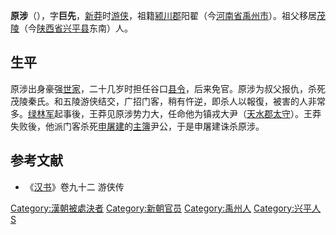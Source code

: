 '''原涉'''（{{bd|？||24年||}}），字'''巨先'''，[[新莽|新莽]]时[[游侠|游侠]]，祖籍[[颍川郡|颍川郡]]阳翟（今[[河南省|河南省]][[禹州市|禹州市]]）。祖父移居[[茂陵|茂陵]]（今[[陕西省|陕西省]][[兴平县|兴平县]]东南）人。
==生平==
原涉出身豪强[[世家|世家]]，二十几岁时担任谷口[[县令|县令]]，后来免官。原涉为叔父报仇，杀死茂陵秦氏。和五陵游侠结交，广招门客，稍有忤逆，即杀人以報復，被害的人非常多。[[绿林军|绿林军]]起事後，王莽见原涉势力大，任命他为镇戎大尹（[[天水郡|天水郡]][[太守|太守]]）。王莽失败後，他派门客杀死[[申屠建|申屠建]]的[[主簿|主簿]]尹公，于是申屠建诛杀原涉。

==参考文献==
*《[[汉书|汉书]]》卷九十二 游侠传

{{DEFAULTSORT:Y}}
[[Category:漢朝被處決者|Category:漢朝被處決者]]
[[Category:新朝官员|Category:新朝官员]]
[[Category:禹州人|Category:禹州人]]
[[Category:兴平人|Category:兴平人]]
[[Category:原姓|S]]